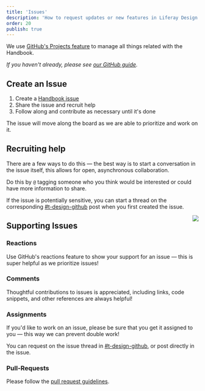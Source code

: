 ```yaml
---
title: 'Issues'
description: 'How to request updates or new features in Liferay Design Handbook'
order: 20
publish: true
---
```


We use [GitHub's Projects feature](https://github.com/liferay-design/liferay.design/projects/8) to manage all things related with the Handbook.

_If you haven't already, please see [our GitHub guide](/handbook/tools/github/introduction)._

## Create an Issue

1. Create a [Handbook issue](https://github.com/liferay-design/liferay.design/issues/new?template=handbook_request.md)
1. Share the issue and recruit help
1. Follow along and contribute as necessary until it's done

The issue will move along the board as we are able to prioritize and work on it.

## Recruiting help

There are a few ways to do this — the best way is to start a conversation in the issue itself, this allows for open, asynchronous collaboration.

Do this by `@` tagging someone who you think would be interested or could have more information to share.

If the issue is potentially sensitive, you can start a thread on the corresponding [#t-design-github](https://liferay.slack.com/archives/CMLT0TBH7) post when you first created the issue.

<Image
	src="/images/handbook/contribute/github-reactions.png"
	size="small"
	align="right"
	round
	dropShadow
	margin="4rem"
	caption="Give your teammates an encouraging :thumbs_up:"
/>

## Supporting Issues

### Reactions

Use GitHub's reactions feature to show your support for an issue — this is super helpful as we prioritize issues!

### Comments

Thoughtful contributions to issues is appreciated, including links, code snippets, and other references are always helpful!

### Assignments

If you'd like to work on an issue, please be sure that you get it assigned to you &mdash; this way we can prevent double work!

You can request on the issue thread in [#t-design-github](https://liferay.slack.com/archives/CMLT0TBH7), or post directly in the issue.

### Pull-Requests

Please follow the [pull request guidelines](/handbook/about/pull-requests).
